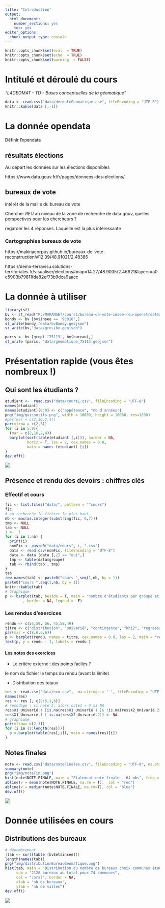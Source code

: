 ```yaml
---
title: "Introduction"
output:
  html_document:
    number_sections: yes
    toc: yes
editor_options:
  chunk_output_type: console
---
```


```r
knitr::opts_chunk$set(eval  = TRUE)
knitr::opts_chunk$set(echo  = TRUE)
knitr::opts_chunk$set(warning  = FALSE)
``` 


# Intitulé et déroulé du cours

*"L4GEOMAT - TD - Bases conceptuelles de la géomatique"*

```r
data <- read.csv("data/derouleGeomatique.csv", fileEncoding = "UTF-8")
knitr::kable(data [,-1])
```


# La donnée opendata

Définir l'opendata

## résultats élections

Au départ les données sur les élections disponibles

https://www.data.gouv.fr/fr/pages/donnees-des-elections/

## bureaux de vote

intérêt de la maille du bureau de vote

Chercher *REU* au niveau de la zone de recherche de data.gouv, quelles perspectives pour les chercheurs ?

regarder les 4 réponses. Laquelle est la plus intéressante

### Cartographies bureaux de vote


https://makinacorpus.github.io/bureaux-de-vote-reconstruction/#12.39/48.91021/2.48385

https://demo-terravisu.solutions-territoriales.fr/visualiser/elections#map=14.27/48.9005/2.46921&layers=a0c5903b79811fda82ef73b9dca9aacc


# La donnée à utiliser

```r
library(sf)
bv <- st_read("P:/MARANGET/cours1/bureau-de-vote-insee-reu-openstreetmap.gpkg")
bondy <- bv [bv$insee == '93010',]
st_write(bondy,"data/bvBondy.geojson")
st_write(bv,"data/gros/bv.geojson")
```

```r
paris <- bv [grep('^75113', bv$bureau),]
st_write (paris, "data/geomatique_75113.geojson")
```


# Présentation rapide (vous êtes nombreux !)

## Qui sont les étudiants ?






```r
etudiant <-  read.csv("data/cours1.csv", fileEncoding = "UTF-8")
names(etudiant)
names(etudiant)[8:9] <- c("appétence", "nb d'années")
png("img/quisontils.png", width = 10000, height = 10000, res=1800)
#par(mar = c(2,16,2,4))
par(mfrow = c(2,3))
for (i in 5:9){
  (mar = c(2,16,2,4))
  barplot(sort(table(etudiant [,i])), border = NA,
          horiz = T, las = 2, cex.names = 0.8, 
          main = names (etudiant) [i])
}
dev.off()
```


![](img/quisontils.png)


## Présence et rendu des devoirs : chiffres clés

### Effectif et cours

```r
fic <- list.files("data/", pattern = "^cours")
fic
# on recherche le fichier le plus haut
nb <- max(as.integer(substring(fic, 6,7)))
tmp <- NULL
tab <- NULL
i <-  1
for (i in 1:nb) {
  print(i)
  nomFic <- paste0("data/cours", i, ".csv")
  data <- read.csv(nomFic, fileEncoding = "UTF-8")
  data <- data [data [,2] == "oui",]
  tmp <- table(data$groupe)
  tab <- rbind(tab , tmp)
}
tab
row.names(tab) <- paste0("cours ",seq(1,nb, by = 1))
paste0("cours ",seq(1,nb, by = 1))
knitr::kable(tab)
# Graphique
p <- barplot(tab, beside = T, main = "nombre d'étudiants par groupe et par cours", xlab = "groupe", ylab = "nb", col = terrain.colors(nb) 
        , border = NA, legend =  F)

```





### Les rendus d'exercices



```r
rendu <- c(56,59, 56, 45,58,49)
titre <- c("distribution", "univarié", "contingence", "khi2", "regression", "1er script")
par(mar = c(8,6,6,6))
p <- barplot(rendu, names = titre, cex.names = 0.8, las = 2, main = "rendu devoirs (effectif 75 étudiants environ)", border = NA)
text(p, y = rendu - 1, labels = rendu )
```


#### Les notes des exercices


- Le critère externe : des points faciles ?

le nom du fichier
le temps du rendu (avant la limite)

- Distribution des totaux

```r
res <- read.csv("data/exo.csv",  na.strings = '-', fileEncoding = "UTF-8")
names(res)
res <- res [, c(2:5,1,6)]
# recodage : si note 2, alors note1 = 0 si NA
res$X1_Univarié.1 [is.na(res$X1_Univarié.1 )& !is.na(res$X2_Univarié.2)] <- 0
res$X1_Univarié.1 [ is.na(res$X2_Univarié.2)] <- NA
# graphique
par(mfrow= c(2,3))
for (i in (1:length(res))){
  p <-barplot(table(res[,i]), main = names(res)[i])
}
```




## Notes finales



```r
note <- read.csv("data/noteFinales.csv", fileEncoding = "UTF-8", na.strings = c("EN ATTENTE", "NA","-"), dec = ",")
summary(note)
png("img/noteFin.png")
hist(note$NOTE.FINALE, main = "Etalement note finale - 64 obs", freq = T, border = NA)
abline(v = mean(note$NOTE.FINALE, na.rm = T),  col = "red")
abline(v = median(note$NOTE.FINALE, na.rm=T), col = "blue")
dev.off()
```

![](img/noteFin.png)

# Donnée utilisées en cours

## Distributions des bureaux

```r
# dénombrement
(tab <- sort(table (bvSel$insee)))
length(names(tab))
png("img/distributionBureauGeomatique.png")
hist(tab, main = "Distribution du nombre de bureaux choix communes étudiants",
     sub = "2128 bureaux au total pour 74 communes",
     col = "coral", border = NA,
     xlab = "nb de bureaux",
     ylab = "nb de villes")
dev.off()
```

![](img/distributionBureau.png)

